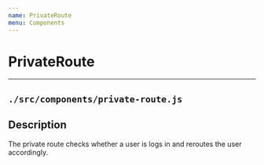 ```yaml
---
name: PrivateRoute
menu: Components
---
```


# PrivateRoute
---
## ```./src/components/private-route.js```
## Description
The private route checks whether a user is logs in and reroutes the user accordingly.
